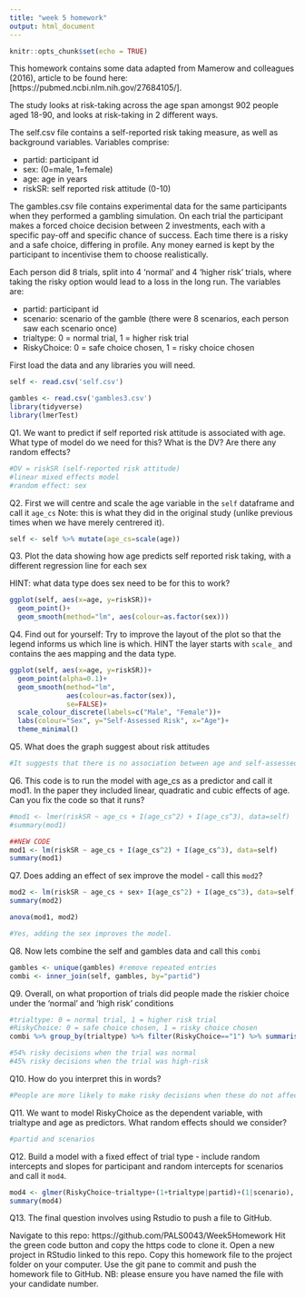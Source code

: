 ```yaml
---
title: "week 5 homework"
output: html_document
---
```


```r
knitr::opts_chunk$set(echo = TRUE)
```

This homework contains some data adapted from Mamerow and colleagues (2016), article to be found here:[https://pubmed.ncbi.nlm.nih.gov/27684105/]. 

The study looks at risk-taking across the age span amongst 902 people aged 18-90, and looks at risk-taking in 2 different ways.

The self.csv file contains a self-reported risk taking measure, as well as background variables. Variables comprise:

* partid: participant id
* sex: (0=male, 1=female)
* age: age in years
* riskSR: self reported risk attitude  (0-10)

The gambles.csv file contains experimental data for the same participants when they performed a gambling simulation. On each trial the participant makes a forced choice decision between 2 investments, each with a specific pay-off and specific chance of success. Each time there is a risky and a safe choice, differing in profile. Any money earned is kept by the participant to incentivise them to choose realistically.

Each person did 8 trials, split into 4 'normal' and 4 'higher risk' trials, where taking the risky option would lead to a loss in the long run. The variables are:

* partid: participant id
* scenario: scenario of the gamble (there were 8 scenarios, each person saw each scenario once)
* trialtype: 0 = normal trial, 1 = higher risk trial
* RiskyChoice: 0 = safe choice chosen, 1 = risky choice chosen

First load the data and any libraries you will need.
```r
self <- read.csv('self.csv') 

gambles <- read.csv('gambles3.csv') 
library(tidyverse)
library(lmerTest)
```


Q1. We want to predict if self reported risk attitude is associated with age. What type of model do we need for this? What is the DV? Are there any random effects?
```r
#DV = riskSR (self-reported risk attitude)
#linear mixed effects model
#random effect: sex
```

Q2. First we will centre and scale the age variable in the `self` dataframe and call it `age_cs` Note: this is what they did in the original study (unlike previous times when we have merely centrered it).
```r
self <- self %>% mutate(age_cs=scale(age))
```


Q3. Plot the data showing how age predicts self reported risk taking, with a different regression line for each sex

HINT: what data type does sex need to be for this to work?
```r
ggplot(self, aes(x=age, y=riskSR))+
  geom_point()+
  geom_smooth(method="lm", aes(colour=as.factor(sex)))
```

Q4. Find out for yourself: Try to improve the layout of the plot so that the legend informs us which line is which. HINT the layer starts with `scale_` and contains the aes mapping and the data type.

```r
ggplot(self, aes(x=age, y=riskSR))+
  geom_point(alpha=0.1)+
  geom_smooth(method="lm", 
              aes(colour=as.factor(sex)),
              se=FALSE)+
  scale_colour_discrete(labels=c("Male", "Female"))+
  labs(colour="Sex", y="Self-Assessed Risk", x="Age")+
  theme_minimal()
```

Q5. What does the graph suggest about risk attitudes
```r
#It suggests that there is no association between age and self-assessed risk scores in women,whereas there appears to be a small negative correlation between self-assessed risk scores and age in men. 
```


Q6. This code is to run the model with age_cs as a predictor and call it mod1. In the paper they included linear, quadratic and cubic effects of age.
Can you fix the code so that it runs?
```r
#mod1 <- lmer(riskSR ~ age_cs + I(age_cs^2) + I(age_cs^3), data=self)
#summary(mod1)

##NEW CODE
mod1 <- lm(riskSR ~ age_cs + I(age_cs^2) + I(age_cs^3), data=self)
summary(mod1)
```

Q7. Does adding an effect of sex improve the model - call this `mod2`? 
```r
mod2 <- lm(riskSR ~ age_cs + sex+ I(age_cs^2) + I(age_cs^3), data=self)
summary(mod2)

anova(mod1, mod2)

#Yes, adding the sex improves the model. 
```


Q8. Now lets combine the self and gambles data and call this `combi`
```r
gambles <- unique(gambles) #remove repeated entries
combi <- inner_join(self, gambles, by="partid")
```

Q9. Overall, on what proportion of trials did people made the riskier choice under the 'normal' and 'high risk' conditions
```r
#trialtype: 0 = normal trial, 1 = higher risk trial
#RiskyChoice: 0 = safe choice chosen, 1 = risky choice chosen
combi %>% group_by(trialtype) %>% filter(RiskyChoice=="1") %>% summarise(n=n(), percentage=n*100/4205)

#54% risky decisions when the trial was normal
#45% risky decisions when the trial was high-risk
```

Q10. How do you interpret this in words?
```r
#People are more likely to make risky decisions when these do not affect them on the long term.
```

Q11. We want to model RiskyChoice as the dependent variable, with trialtype and age as predictors. What random effects should we consider?
```r
#partid and scenarios
```


Q12. Build a model with a fixed effect of trial type - include random intercepts and slopes for participant and random intercepts for scenarios and call it `mod4`. 

```r
mod4 <- glmer(RiskyChoice~trialtype+(1+trialtype|partid)+(1|scenario), data=combi, family="binomial")
summary(mod4)
```

Q13. The final question involves using Rstudio to push a file to GitHub.

Navigate to this repo: https://github.com/PALS0043/Week5Homework
Hit the green code button and copy the https code to clone it.
Open a new project in RStudio linked to this repo.
Copy this homework file to the project folder on your computer.
Use the git pane to commit and push the homework file to GitHub.
NB: please ensure you have named the file with your candidate number.

